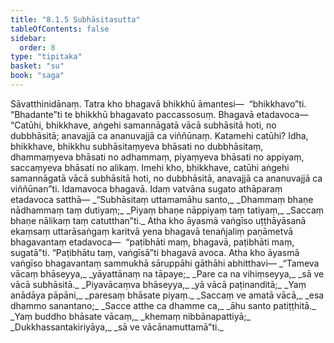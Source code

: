 ```yaml
---
title: "8.1.5 Subhāsitasutta"
tableOfContents: false
sidebar:
  order: 8
type: "tipitaka"
basket: "su"
book: "saga"
---
```



<DynamicBreadcrumb />

<Division number="213" book="saga">

<Paragraph number="1323" book="saga">
Sāvatthinidānaṃ. Tatra kho bhagavā bhikkhū āmantesi—  “bhikkhavo”ti. “Bhadante”ti te bhikkhū bhagavato paccassosuṃ. Bhagavā etadavoca—
</Paragraph>

<Paragraph number="1324" book="saga">
“Catūhi, bhikkhave, aṅgehi samannāgatā vācā subhāsitā hoti, no dubbhāsitā; anavajjā ca ananuvajjā ca viññūnaṃ. Katamehi catūhi? Idha, bhikkhave, bhikkhu subhāsitaṃyeva bhāsati no dubbhāsitaṃ, dhammaṃyeva bhāsati no adhammaṃ, piyaṃyeva bhāsati no appiyaṃ, saccaṃyeva bhāsati no alikaṃ. Imehi kho, bhikkhave, catūhi aṅgehi samannāgatā vācā subhāsitā hoti, no dubbhāsitā, anavajjā ca ananuvajjā ca viññūnan”ti. Idamavoca bhagavā. Idaṃ vatvāna sugato athāparaṃ etadavoca satthā—
</Paragraph>

<Paragraph number="1325" type="verses" book="saga">
_“Subhāsitaṃ uttamamāhu santo,_  
_Dhammaṃ bhaṇe nādhammaṃ taṃ dutiyaṃ;_  
_Piyaṃ bhaṇe nāppiyaṃ taṃ tatiyaṃ,_  
_Saccaṃ bhaṇe nālikaṃ taṃ catutthan”ti._  

</Paragraph>

<Paragraph number="1326" book="saga">
Atha kho āyasmā vaṅgīso uṭṭhāyāsanā ekaṃsaṃ uttarāsaṅgaṃ karitvā yena bhagavā tenañjaliṃ paṇāmetvā bhagavantaṃ etadavoca—  “paṭibhāti maṃ, bhagavā, paṭibhāti maṃ, sugatā”ti. “Paṭibhātu taṃ, vaṅgīsā”ti bhagavā avoca. Atha kho āyasmā vaṅgīso bhagavantaṃ sammukhā sāruppāhi gāthāhi abhitthavi—
</Paragraph>

<Paragraph number="1327" type="verses" book="saga">
_“Tameva vācaṃ bhāseyya,_  
_yāyattānaṃ na tāpaye;_  
_Pare ca na vihiṃseyya,_  
_sā ve vācā subhāsitā._  

</Paragraph>

<Paragraph number="1328" type="verses" book="saga">
_Piyavācaṃva bhāseyya,_  
_yā vācā paṭinanditā;_  
_Yaṃ anādāya pāpāni,_  
_paresaṃ bhāsate piyaṃ._  

</Paragraph>

<Paragraph number="1329" type="verses" book="saga">
_Saccaṃ ve amatā vācā,_  
_esa dhammo sanantano;_  
_Sacce atthe ca dhamme ca,_  
_āhu santo patiṭṭhitā._  

</Paragraph>

<Paragraph number="1330" type="verses" book="saga">
_Yaṃ buddho bhāsate vācaṃ,_  
_khemaṃ nibbānapattiyā;_  
_Dukkhassantakiriyāya,_  
_sā ve vācānamuttamā”ti._
</Paragraph>
</Division>